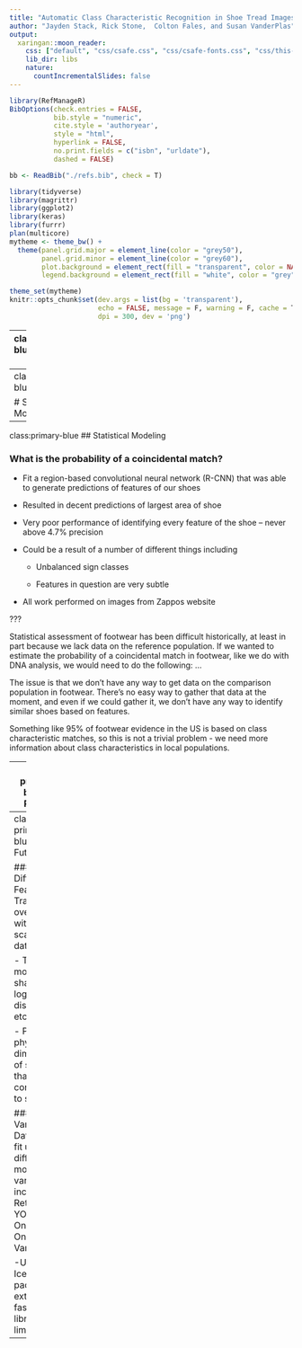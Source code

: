 ```yaml
---
title: "Automatic Class Characteristic Recognition in Shoe Tread Images"
author: "Jayden Stack, Rick Stone,  Colton Fales, and Susan VanderPlas"
output:
  xaringan::moon_reader:
    css: ["default", "css/csafe.css", "css/csafe-fonts.css", "css/this-presentation.css"]
    lib_dir: libs
    nature:
      countIncrementalSlides: false
---
```


```r
library(RefManageR)
BibOptions(check.entries = FALSE,
           bib.style = "numeric",
           cite.style = 'authoryear',
           style = "html",
           hyperlink = FALSE,
           no.print.fields = c("isbn", "urldate"),
           dashed = FALSE)

bb <- ReadBib("./refs.bib", check = T)
```

```r
library(tidyverse)
library(magrittr)
library(ggplot2)
library(keras)
library(furrr)
plan(multicore)
mytheme <- theme_bw() +
  theme(panel.grid.major = element_line(color = "grey50"),
        panel.grid.minor = element_line(color = "grey60"),
        plot.background = element_rect(fill = "transparent", color = NA),
        legend.background = element_rect(fill = "white", color = "grey"))

theme_set(mytheme)
knitr::opts_chunk$set(dev.args = list(bg = 'transparent'),
                      echo = FALSE, message = F, warning = F, cache = T,
                      dpi = 300, dev = 'png')


```
---
class: inverse-blue
## Update
<br/><br/>

.large[

- Current Implementation of Statistical Modeling

- Model Prediction Images

- Future Work

]

---
class:inverse-blue,middle,center

# Statistical Modeling

---
class:primary-blue
## Statistical Modeling

### What is the probability of a coincidental match?

- Fit a region-based convolutional neural network (R-CNN) that was able to generate predictions of features of our shoes
 
- Resulted in decent predictions of largest area of shoe
 
- Very poor performance of identifying every feature of the shoe – never above 4.7% precision

- Could be a result of a number of different things including
    
    - Unbalanced sign classes
    
    - Features in question are very subtle

- All work performed on images from Zappos website

???

Statistical assessment of footwear has been difficult historically, at least in part because we lack data on the reference population. If we wanted to estimate the probability of a coincidental match in footwear, like we do with DNA analysis, we would need to do the following: ...

The issue is that we don't have any way to get data on the comparison population in footwear. There's no easy way to gather that data at the moment, and even if we could gather it, we don't have any way to identify similar shoes based on features. 

Something like 95% of footwear evidence in the US is based on class characteristic matches, so this is not a trivial problem - we need more information about class characteristics in local populations.

---
class: primary-blue
## Results

.pull-left-40[
![Shoe Scanner Outside Setup](Images/Snip20220403_31.png)
.pull-right-40[
![Shoe Scanner Outside Setup](Images/Snip20220404_34.png)

???

The goal of this project, in forensic space, is to develop a method for sampling and assessing which shoes are common in a local population. In order to do much of anything probabilistically with forensic shoe evidence, we need to understand the local population of potential suspects, but gathering that data is not something that has been feasible up until this point. The amazing engineering team at Iowa State has built a shoe scanner that serves kind of like a field camera in the wild. As people walk over the scanner, it takes pictures of the bottom of their shoes. At the same time, we are also working hard to ensure that the shoes are the only thing that is captured in the photo. 

The goal here is to then take the pictures we gather, identify features that describe the shoe tread pattern, and work with a basis of those pattern features to describe the local population. This may eventually help us calculate a random match probability between evidence at a crime scene and the local population.


---
class: primary-blue
## Future Work

#### Different Features
- Transfer over model with to shoe scanner data

- Train models on shapes, logos, distinct text, etc. 

- Project physical dimensions of shoes that could correspond to shoe size

#### Model Variations
-Data will be fit using different model variations including RetinaNet, YOLO (You Only Look Once), and VarifocalNet

-Utilize the Icevision package to extend the fastai library’s limitations
---


